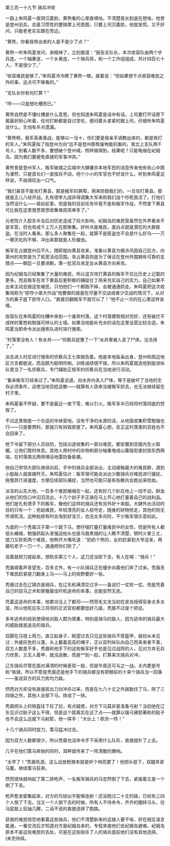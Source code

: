 

第三百一十九节 骑兵冲突

一路上朱鸣夏一直阴沉着脸，黄熊看的心里直嘀咕，不清楚首长到底在想啥。他曾是登州旧兵，总是习惯性的要揣摩上司意图，只要上司沉着脸，他就发慌，又不好问，只能老老实实跟在旁边。

“黄熊，你看我带出来的人是不是少了点？”

黄熊一听朱鸣夏发问，来精神了，立刻接道：“报告支队长，本次收容队由两个步兵连，一个轴重连，一个乡勇连，一个骑兵班，和一个工作组组成，共计四百七十人，不是很少了。”

“收容难民是够了。”朱鸣夏冷冷瞟了黄熊一眼，接着说：“但如果想干点收容难民之外的事，这点可不够看的。”

“支队长你有何打算？”

“哼――只是想吐槽而已。”

黄熊自然是不懂吐槽是什么意思，但也知道朱鸣夏是话中有话。上司要打开话匣下属最好耐心听着，任何打断都是自讨苦吃，便闷着头紧紧的跟上司，仔细听朱鸣夏说什么，生怕有半点遗漏。

“黄熊啊，我军英勇善战，能够以一当十，你们更是我亲手调教出来的，都是铁打的军人。”朱鸣夏指了指登州方向“远不是登州那帮废物能抗衡的。我北上支队两千号人，别看人数不多，要想破个登州城，照样做得到。结果呢？只能龟缩在屺姆岛，因为我们要避免直接的军事冲突。”

黄熊曾是登州军人，叛军破城之后城中大肆屠杀本地军民的消息传来他有些心中颇为凄然，只是首长们一直按兵不动，他个小小的军官也不好说什么，听到朱鸣夏这样说，不由得叹出一口气。

“我们甚至不能攻打黄县，那是叛军的屏障，用来防御我们的，一旦攻打黄县。那就是正儿八经开战。孔有德李九成非得调集大军来和我们战个你死我活了。打他们当然没什么――易如反掌。但是我的目前任务毕竟不是和叛军作战，不然拿下黄县可比我在这里晃悠晃悠收集难民简单多了。”

元老院介入胶东半岛后对历史造成了较大影响。屺姆岛的难民营虽然在外界看来不是军营，但也有成千上万人在那聚集。好听点是难民，直白点就是潜在的大群匪盗。在当时人看来。那么多人聚集在一起，就算不是匪盗也不会是什么好鸟――万一哪天吃的不够，冲出来那就是人形蝗虫。

叛军在占据登州后不久，随即就向黄县攻来，准备以黄县为据点巩固自己后方。向莱州的攻势是为了拓宽活动范围。攻占黄县则是为了保证在登州外围拥有可靠的支撑点――朝廷一旦要进剿，第一批官兵肯定会从黄县方向来攻。

因为屺姆岛已经聚集了大量的难民，所以这次攻打黄县的叛军不仅比历史上记载的更多。而且叛军在攻下黄县后更积极的捕捉壮丁用来充实自己的实力。自己如果不出来主动去接这些难民，只怕他们一个都跑不掉，会被通通抓走。朱鸣夏把这次收集戏称为“掠夺小弟大作战”他要做的就是在尽量不交战或者少交战的情况下，从对方的鼻子底下掠夺人口。“直接日翻叛军不就可以了！”他不止一次的在心里这样哀嚎。

收容队在朱鸣夏的吐糟中来到一个废弃村落，这个村落建筑相对完好，还有破烂不成样的篱笆和勉强可辨认的土墙。如果当地能补充水的话在这里设营比较合适。朱鸣夏当即命令派出搜索队进村进行搜索。

“村落里没有人！有水井――”侦察兵犹豫了一下“水井里被人丢了尸体。没法用了。”

派去进入村庄进行搜索的侦察兵王七索报告着。他是本地盐枭出身，登州和周边地区方言都能说，而且颇为聪明伶俐。训练成绩很不错，所以朱鸣夏就选他到挺进纵队里当了一名侦察兵，专门辅助正规军的侦察兵在当地进行活动。

“看来叛军已经来过了。”朱鸣夏说道，向水井内丢入尸体，等于是破坏了当地的生存必须条件，迫使当地百姓逃散――就算有人侥幸没被叛军抓去，也无法继续留在村子里。

朱鸣夏毫不怀疑，要不是最近一直下雪，难以引火，叛军多半已经将村落彻底的焚毁了。

不过这里倒是一个合适的中继营地。没有干净的水源的话，从地面收集积雪勉强也行――只是要燃料，那就只有拆毁房屋了。朱鸣夏心想，反正这村落里的百姓也不会回来了。

他下令留下部分人员驻防，包括沿途收集的一部分难民，都安置到空屋内生火取暖。让他们暂时休息。其他人用村中的杂物和部分轴重堆成山寨版街堡封锁东西两端，在村落南北两侧埋设地雷防备偷袭。

他自己带领大部队继续向前，手中的骑兵全部派出，主动接触最大的难民群，遇到小股敌人就直接歼灭。朱鸣夏估计：叛军很可能会派出少数骑兵对难民进行骚扰，拖慢其行进速度，方便后续部队捕捉，当然也可能只是有些散兵会跑出来抢劫。

冰冻的山东大地，一百多个难民蜷缩在一起，还有好几个趴在地上一动不动，鲜血从他们的伤口中汩汩流出，十几个刽子手正骑在马上开心地打量着自己的战利品。他们是孔有德手下的叛军，像他们这样的骑兵还有另外好十来股。大肆外出活动的目的只有一个：抢劫难民，年轻漂亮的女人掠夺走，随身的财物抢走，其他的则无所谓死活。这种劫掠有时会淘到好宝贝，也没太多风险，不少叛军很乐意如此。

为首的一个秃眉汉子第一个跳下马，想仔细打量打量难民中的女性，但是所有人都低头蜷缩，勉强抓起头发强迫抬头也是乌眉黑烟的让人瞧不清楚，顿时火冒三丈，提刀又砍死两个难民，他咧开大嘴吼道：“奶奶个熊的，女的赶紧到大爷这来，再磨叽老子一刀一个，通通把你们砍了。”

说着就把刀提起来，想砍杀第三个人，这刀还没砍下去，有人在喊：“骑兵！”

秃眉顺着声音望去，百多丈外，有一小队骑兵正在缓步向着他们奔了过来。秃眉丢下难民赶紧提刀翻身上马――马上的视野要好一些。

秃眉过去在辽镇亦是骑兵，在辽东和满清交过手――虽说打一仗败一仗，但是凭着自己的驭马之术和掌握最佳时机逃命的本事，总能安然无恙。

凭着这逃命的本事，他累功当上了都司――然而毛文龙当初在皮岛授得官身太多太滥，所以他死后东江将领的正式官衔都要低好几级，秃眉不过是个把总。

多年逃命的经验使得他对敌人颇为慎重，特别是骑马的敌人，因为逃命的骑兵最大的威胁就是追击的骑兵。

双脚在马镫上用力，直立起身子，眺望过去只见这些骑兵不穿盔甲，装扮从未见过：外披灰色的斗篷，头上戴着高高的帽子，正以双列纵队向自己而来来者不善，双方人数差不多，秃眉和他手下的这些叛军好歹也是见过战阵的人，见对方并无兵力优势，又无人着甲，就没逃散，而是**到一起，打算来次骑兵对冲。

辽东骑兵尽管在面对满清的时候表现一般，但是毕竟还可与之一战。关内更是号称“铁骑，所以不管是秃眉还是他手下的骑兵都没有把眼前的十来个骑兵当一回事――虽说双方的兵力势均力敌。

然而对方却没有直接拔出刀剑冲杀过来，而是在七八十丈之外就勒住了马，除了三四骑之外，其他人全部下马。排成了一排。

秃眉把头上的铁盔往下拉了拉，有点疑惑，对方下马莫非是准备弓射？当初他在辽东见识过鞑子这么干得，但是这个距离实在远了点――就算以强弓硬箭著称的鞑子也不会这么远就下马射箭，他一挥手：“大伙上！砍杀一阵！”

十几个骑兵同时拔刀，策马猛冲过去。

因为双方人数都很少，所以秃眉也没命令手下采用什么队形，直接就扑了上去。

几乎在他们策马奔驰的同时，耳畔就传来了一阵清脆的爆响。

“太早了！”秃眉吼道，这么远放枪根本就是听个响亮罢了！他把头低下，双腿夹紧马腹，继续策马狂奔。

然而很快就响起了第二排枪声，一名叛军骑兵的马忽然倒了下去，紧接着又是一个倒了下去。

枪声愈发密集起来，对方的鸟铳似乎能够连射！还没跑过二十丈的路，已经有三四个人倒了下去。当又一个人倒下去的时候，所有人不待命令，齐齐的圈转马头，往马屁股上狂抽几鞭，二话不说的直接选择了跑路。

获救的难民惊恐地看着这些骑兵，他们不清楚新来的这拨人要干啥，好在相互语言能通，一番交流后才知道对方是屺姆岛来的，专程来接他们去屺姆岛避难。屺姆岛原本不是这些难民的去处，可是在这些刚杀了人的骑兵面前他们没有其他选择。(未完待续。

